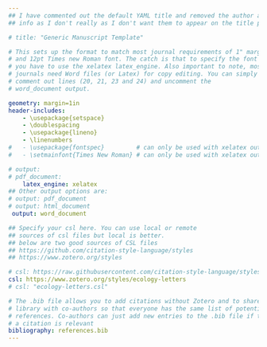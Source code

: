 ```yaml
---
## I have commented out the default YAML title and removed the author and data 
## info as I don't really as I don't want them to appear on the title page

# title: "Generic Manuscript Template"

# This sets up the format to match most journal requirements of 1" margins
# and 12pt Times new Roman font. The catch is that to specify the font
# you have to use the xelatex latex_engine. Also important to note, most 
# journals need Word files (or Latex) for copy editing. You can simply
# comment out lines (20, 21, 23 and 24) and uncomment the 
# word_document output. 

geometry: margin=1in
header-includes:
    - \usepackage{setspace}
    - \doublespacing
    - \usepackage{lineno}
    - \linenumbers
#   - \usepackage{fontspec}         # can only be used with xelatex output
#   - \setmainfont{Times New Roman} # can only be used with xelatex output

# output:
# pdf_document:
    latex_engine: xelatex
## Other output options are:
# output: pdf_document
# output: html_document
 output: word_document

## Specify your csl here. You can use local or remote 
## sources of csl files but local is better.
## below are two good sources of CSL files
## https://github.com/citation-style-language/styles
## https://www.zotero.org/styles

# csl: https://raw.githubusercontent.com/citation-style-language/styles/master/ecology-letters.csl
csl: https://www.zotero.org/styles/ecology-letters
# csl: "ecology-letters.csl"

# The .bib file allows you to add citations without Zotero and to share your
# library with co-authors so that everyone has the same list of potential
# references. Co-authors can just add new entries to the .bib file if they think
# a citation is relevant
bibliography: references.bib
---
```


